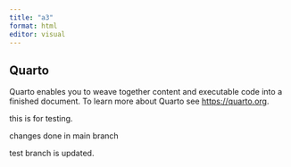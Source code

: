 ```yaml
---
title: "a3"
format: html
editor: visual
---
```


## Quarto

Quarto enables you to weave together content and executable code into a finished document. To learn more about Quarto see <https://quarto.org>.

this is for testing.

changes done in main branch

test branch is updated.

